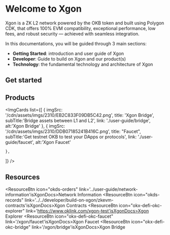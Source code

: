 # Welcome to Xgon
Xgon is a ZK L2 network powered by the OKB token and built using Polygon CDK, that offers 100% EVM compatibility, exceptional performance, low fees, and robust security — achieved with seamless integration. 

In this documentations, you will be guided through 3 main sections:
- **Getting Started**: introduction and user guide of Xgon
- **Developer**: Guide to build on Xgon and our product(s)
- **Technology**: the fundamental technology and architecture of Xgon

## Get started
<Card mainTitle="What is Xgon" subTitle='Explore how Xgon scales Ethereum' link="./introduction"/>
<Card mainTitle="Build on Xgon" subTitle='Quickstart guide to start building on Xgon' link="../../developer/build-on-xgon/quickstart"/>
<Card mainTitle="Deploy smart contract" subTitle='Guide to deploy smart contracts with Truffle, Hardhart and Foundry' link="../../developer/smart-contract/deploy-with-truffle"/>

## Products
<ImgCards
  list={[
    {
      imgSrc: '/cdn/assets/imgs/2310/EB2C833F09DB5C42.png',
      title: 'Xgon Bridge',
      subTitle:'Bridge assets between L1 and L2',
      link: './user-guide/bridge',
      alt:'Xgon Bridge'
    },
    {
      imgSrc: '/cdn/assets/imgs/2310/DDB07185241B416C.png',
      title: "Faucet",
      subTitle:'Get testnet OKB to test your DApps or protocols',
      link: './user-guide/faucet',
      alt:'Xgon Faucet'

    },
]}
/>

## Resources
<ResourceBtn icon="okds-orders" link='../user-guide/network-information'isXgonDocs>Network Information</ResourceBtn>
<ResourceBtn icon="okds-records" link='../../developer/build-on-xgon/zkevm-contracts'isXgonDocs>Xgon Contracts</ResourceBtn>
<ResourceBtn icon="okx-defi-okc-explorer" link='https://www.oklink.com/xgon-test'isXgonDocs>Xgon Explorer</ResourceBtn>
<ResourceBtn icon="okx-defi-okc-faucet" link='/xgon/faucet'isXgonDocs>Xgon Faucet</ResourceBtn>
<ResourceBtn icon="okx-defi-okc-bridge" link='/xgon/bridge'isXgonDocs>Xgon Bridge</ResourceBtn>